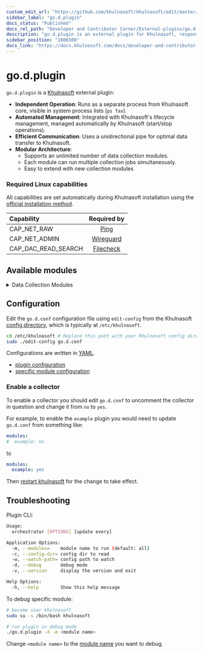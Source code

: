 ```yaml
---
custom_edit_url: "https://github.com/khulnasoft/khulnasoft/edit/master/src/go/plugin/go.d/README.md"
sidebar_label: "go.d.plugin"
docs_status: "Published"
docs_rel_path: "Developer and Contributor Corner/External-plugins/go.d.plugin"
description: "go.d.plugin is an external plugin for Khulnasoft, responsible for running individual data collectors written in Go."
sidebar_position: "1606500"
docs_link: "https://docs.khulnasoft.com/docs/developer-and-contributor-corner/external-plugins/go.d.plugin/go.d.plugin"
---
```


# go.d.plugin

`go.d.plugin` is a [Khulnasoft](https://github.com/khulnasoft/khulnasoft) external plugin:

- **Independent Operation**: Runs as a separate process from Khulnasoft core, visible in system process lists (`ps fax`).
- **Automated Management**: Integrated with Khulnasoft's lifecycle management, managed automatically by Khulnasoft (start/stop operations).
- **Efficient Communication**: Uses a unidirectional pipe for optimal data transfer to Khulnasoft.
- **Modular Architecture**:
    - Supports an unlimited number of data collection modules.
    - Each module can run multiple collection jobs simultaneously.
    - Easy to extend with new collection modules

### Required Linux capabilities

All capabilities are set automatically during Khulnasoft installation using the [official installation method](/docs/khulnasoft-agent/installation/linux).

| Capability          |                                                Required by                                                |
|:--------------------|:---------------------------------------------------------------------------------------------------------:|
| CAP_NET_RAW         |      [Ping](https://github.com/khulnasoft/khulnasoft/tree/master/src/go/plugin/go.d/collector/ping#readme)      |
| CAP_NET_ADMIN       | [Wireguard](https://github.com/khulnasoft/khulnasoft/tree/master/src/go/plugin/go.d/collector/wireguard#readme) |
| CAP_DAC_READ_SEARCH | [Filecheck](https://github.com/khulnasoft/khulnasoft/tree/master/src/go/plugin/go.d/collector/filecheck#readme) |

## Available modules

<details>
<summary>Data Collection Modules</summary>

| Name                                                                                                                 |           Monitors            |
|:---------------------------------------------------------------------------------------------------------------------|:-----------------------------:|
| [adaptec_raid](https://github.com/khulnasoft/khulnasoft/tree/master/src/go/plugin/go.d/collector/adaptecraid)              |     Adaptec Hardware RAID     |
| [activemq](https://github.com/khulnasoft/khulnasoft/tree/master/src/go/plugin/go.d/collector/activemq)                     |           ActiveMQ            |
| [ap](https://github.com/khulnasoft/khulnasoft/tree/master/src/go/plugin/go.d/collector/ap)                                 |          Wireless AP          |
| [apache](https://github.com/khulnasoft/khulnasoft/tree/master/src/go/plugin/go.d/collector/apache)                         |            Apache             |
| [apcupsd](https://github.com/khulnasoft/khulnasoft/tree/master/src/go/plugin/go.d/collector/apcupsd)                       |           UPS (APC)           |
| [beanstalk](https://github.com/khulnasoft/khulnasoft/tree/master/src/go/plugin/go.d/collector/beanstalk)                   |           Beanstalk           |
| [bind](https://github.com/khulnasoft/khulnasoft/tree/master/src/go/plugin/go.d/collector/bind)                             |           ISC Bind            |
| [boinc](https://github.com/khulnasoft/khulnasoft/tree/master/src/go/plugin/go.d/collector/boinc)                           |             BOINC             |
| [cassandra](https://github.com/khulnasoft/khulnasoft/tree/master/src/go/plugin/go.d/collector/cassandra)                   |           Cassandra           |
| [ceph](https://github.com/khulnasoft/khulnasoft/tree/master/src/go/plugin/go.d/collector/ceph)                             |             Ceph              |
| [chrony](https://github.com/khulnasoft/khulnasoft/tree/master/src/go/plugin/go.d/collector/chrony)                         |            Chrony             |
| [clickhouse](https://github.com/khulnasoft/khulnasoft/tree/master/src/go/plugin/go.d/collector/clickhouse)                 |          ClickHouse           |
| [cockroachdb](https://github.com/khulnasoft/khulnasoft/tree/master/src/go/plugin/go.d/collector/cockroachdb)               |          CockroachDB          |
| [consul](https://github.com/khulnasoft/khulnasoft/tree/master/src/go/plugin/go.d/collector/consul)                         |            Consul             |
| [coredns](https://github.com/khulnasoft/khulnasoft/tree/master/src/go/plugin/go.d/collector/coredns)                       |            CoreDNS            |
| [couchbase](https://github.com/khulnasoft/khulnasoft/tree/master/src/go/plugin/go.d/collector/couchbase)                   |           Couchbase           |
| [couchdb](https://github.com/khulnasoft/khulnasoft/tree/master/src/go/plugin/go.d/collector/couchdb)                       |            CouchDB            |
| [dmcache](https://github.com/khulnasoft/khulnasoft/tree/master/src/go/plugin/go.d/collector/dmcache)                       |            DMCache            |
| [dnsdist](https://github.com/khulnasoft/khulnasoft/tree/master/src/go/plugin/go.d/collector/dnsdist)                       |            Dnsdist            |
| [dnsmasq](https://github.com/khulnasoft/khulnasoft/tree/master/src/go/plugin/go.d/collector/dnsmasq)                       |     Dnsmasq DNS Forwarder     |
| [dnsmasq_dhcp](https://github.com/khulnasoft/khulnasoft/tree/master/src/go/plugin/go.d/collector/dnsmasq_dhcp)             |         Dnsmasq DHCP          |
| [dns_query](https://github.com/khulnasoft/khulnasoft/tree/master/src/go/plugin/go.d/collector/dnsquery)                    |         DNS Query RTT         |
| [docker](https://github.com/khulnasoft/khulnasoft/tree/master/src/go/plugin/go.d/collector/docker)                         |         Docker Engine         |
| [docker_engine](https://github.com/khulnasoft/khulnasoft/tree/master/src/go/plugin/go.d/collector/docker_engine)           |         Docker Engine         |
| [dockerhub](https://github.com/khulnasoft/khulnasoft/tree/master/src/go/plugin/go.d/collector/dockerhub)                   |          Docker Hub           |
| [dovecot](https://github.com/khulnasoft/khulnasoft/tree/master/src/go/plugin/go.d/collector/dovecot)                       |            Dovecot            |
| [elasticsearch](https://github.com/khulnasoft/khulnasoft/tree/master/src/go/plugin/go.d/collector/elasticsearch)           |   Elasticsearch/OpenSearch    |
| [envoy](https://github.com/khulnasoft/khulnasoft/tree/master/src/go/plugin/go.d/collector/envoy)                           |             Envoy             |
| [exim](https://github.com/khulnasoft/khulnasoft/tree/master/src/go/plugin/go.d/collector/exim)                             |             Exim              |
| [fail2ban](https://github.com/khulnasoft/khulnasoft/tree/master/src/go/plugin/go.d/collector/fail2ban)                     |        Fail2Ban Jails         |
| [filecheck](https://github.com/khulnasoft/khulnasoft/tree/master/src/go/plugin/go.d/collector/filecheck)                   |     Files and Directories     |
| [fluentd](https://github.com/khulnasoft/khulnasoft/tree/master/src/go/plugin/go.d/collector/fluentd)                       |            Fluentd            |
| [freeradius](https://github.com/khulnasoft/khulnasoft/tree/master/src/go/plugin/go.d/collector/freeradius)                 |          FreeRADIUS           |
| [gearman](https://github.com/khulnasoft/khulnasoft/tree/master/src/go/plugin/go.d/collector/gearman)                       |            Gearman            |
| [haproxy](https://github.com/khulnasoft/khulnasoft/tree/master/src/go/plugin/go.d/collector/haproxy)                       |            HAProxy            |
| [hddtemp](https://github.com/khulnasoft/khulnasoft/tree/master/src/go/plugin/go.d/collector/hddtemp)                       |       Disks temperature       |
| [hdfs](https://github.com/khulnasoft/khulnasoft/tree/master/src/go/plugin/go.d/collector/hdfs)                             |             HDFS              |
| [hpssa](https://github.com/khulnasoft/khulnasoft/tree/master/src/go/plugin/go.d/collector/hpssa)                           |        HPE Smart Array        |
| [httpcheck](https://github.com/khulnasoft/khulnasoft/tree/master/src/go/plugin/go.d/collector/httpcheck)                   |       Any HTTP Endpoint       |
| [icecast](https://github.com/khulnasoft/khulnasoft/tree/master/src/go/plugin/go.d/collector/icecast)                       |            Icecast            |
| [intelgpu](https://github.com/khulnasoft/khulnasoft/tree/master/src/go/plugin/go.d/collector/intelgpu)                     |     Intel integrated GPU      |
| [ipfs](https://github.com/khulnasoft/khulnasoft/tree/master/src/go/plugin/go.d/collector/ipfs)                             |             IPFS              |
| [isc_dhcpd](https://github.com/khulnasoft/khulnasoft/tree/master/src/go/plugin/go.d/collector/isc_dhcpd)                   |           ISC DHCP            |
| [k8s_kubelet](https://github.com/khulnasoft/khulnasoft/tree/master/src/go/plugin/go.d/collector/k8s_kubelet)               |            Kubelet            |
| [k8s_kubeproxy](https://github.com/khulnasoft/khulnasoft/tree/master/src/go/plugin/go.d/collector/k8s_kubeproxy)           |          Kube-proxy           |
| [k8s_state](https://github.com/khulnasoft/khulnasoft/tree/master/src/go/plugin/go.d/collector/k8s_state)                   |   Kubernetes cluster state    |
| [lighttpd](https://github.com/khulnasoft/khulnasoft/tree/master/src/go/plugin/go.d/collector/lighttpd)                     |           Lighttpd            |
| [litespeed](https://github.com/khulnasoft/khulnasoft/tree/master/src/go/plugin/go.d/collector/litespeed)                   |           Litespeed           |
| [logind](https://github.com/khulnasoft/khulnasoft/tree/master/src/go/plugin/go.d/collector/logind)                         |        systemd-logind         |
| [logstash](https://github.com/khulnasoft/khulnasoft/tree/master/src/go/plugin/go.d/collector/logstash)                     |           Logstash            |
| [lvm](https://github.com/khulnasoft/khulnasoft/tree/master/src/go/plugin/go.d/collector/lvm)                               |      LVM logical volumes      |
| [maxscale](https://github.com/khulnasoft/khulnasoft/tree/master/src/go/plugin/go.d/collector/maxscale)                     |           MaxScale            |
| [megacli](https://github.com/khulnasoft/khulnasoft/tree/master/src/go/plugin/go.d/collector/megacli)                       |     MegaCli Hardware Raid     |
| [memcached](https://github.com/khulnasoft/khulnasoft/tree/master/src/go/plugin/go.d/collector/memcached)                   |           Memcached           |
| [mongoDB](https://github.com/khulnasoft/khulnasoft/tree/master/src/go/plugin/go.d/collector/mongodb)                       |            MongoDB            |
| [monit](https://github.com/khulnasoft/khulnasoft/tree/master/src/go/plugin/go.d/collector/monit)                           |             Monit             |
| [mysql](https://github.com/khulnasoft/khulnasoft/tree/master/src/go/plugin/go.d/collector/mysql)                           |             MySQL             |
| [nats](https://github.com/khulnasoft/khulnasoft/tree/master/src/go/plugin/go.d/collector/nats)                             |             NATS              |
| [nginx](https://github.com/khulnasoft/khulnasoft/tree/master/src/go/plugin/go.d/collector/nginx)                           |             NGINX             |
| [nginxplus](https://github.com/khulnasoft/khulnasoft/tree/master/src/go/plugin/go.d/collector/nginxplus)                   |          NGINX Plus           |
| [nginxunit](https://github.com/khulnasoft/khulnasoft/tree/master/src/go/plugin/go.d/collector/nginxunit)                   |          NGINX Unit           |
| [nginxvts](https://github.com/khulnasoft/khulnasoft/tree/master/src/go/plugin/go.d/collector/nginxvts)                     |           NGINX VTS           |
| [nsd](https://github.com/khulnasoft/khulnasoft/tree/master/src/go/plugin/go.d/collector/nsd)                               |       NSD (NLnet Labs)        |
| [ntpd](https://github.com/khulnasoft/khulnasoft/tree/master/src/go/plugin/go.d/collector/ntpd)                             |          NTP daemon           |
| [nvidia_smi](https://github.com/khulnasoft/khulnasoft/tree/master/src/go/plugin/go.d/collector/nvidia_smi)                 |          Nvidia SMI           |
| [nvme](https://github.com/khulnasoft/khulnasoft/tree/master/src/go/plugin/go.d/collector/nvme)                             |         NVMe devices          |
| [openldap](https://github.com/khulnasoft/khulnasoft/tree/master/src/go/plugin/go.d/collector/openldap)                     |           OpenLDAP            |
| [openvpn](https://github.com/khulnasoft/khulnasoft/tree/master/src/go/plugin/go.d/collector/openvpn)                       |            OpenVPN            |
| [openvpn_status_log](https://github.com/khulnasoft/khulnasoft/tree/master/src/go/plugin/go.d/collector/openvpn_status_log) |            OpenVPN            |
| [pgbouncer](https://github.com/khulnasoft/khulnasoft/tree/master/src/go/plugin/go.d/collector/pgbouncer)                   |           PgBouncer           |
| [oracledb](https://github.com/khulnasoft/khulnasoft/tree/master/src/go/plugin/go.d/collector/oracledb)                     |           Oracle DB           |
| [phpdaemon](https://github.com/khulnasoft/khulnasoft/tree/master/src/go/plugin/go.d/collector/phpdaemon)                   |           phpDaemon           |
| [phpfpm](https://github.com/khulnasoft/khulnasoft/tree/master/src/go/plugin/go.d/collector/phpfpm)                         |            PHP-FPM            |
| [pihole](https://github.com/khulnasoft/khulnasoft/tree/master/src/go/plugin/go.d/collector/pihole)                         |            Pi-hole            |
| [pika](https://github.com/khulnasoft/khulnasoft/tree/master/src/go/plugin/go.d/collector/pika)                             |             Pika              |
| [ping](https://github.com/khulnasoft/khulnasoft/tree/master/src/go/plugin/go.d/collector/ping)                             |       Any network host        |
| [prometheus](https://github.com/khulnasoft/khulnasoft/tree/master/src/go/plugin/go.d/collector/prometheus)                 |    Any Prometheus Endpoint    |
| [portcheck](https://github.com/khulnasoft/khulnasoft/tree/master/src/go/plugin/go.d/collector/portcheck)                   |       Any TCP Endpoint        |
| [postgres](https://github.com/khulnasoft/khulnasoft/tree/master/src/go/plugin/go.d/collector/postgres)                     |          PostgreSQL           |
| [postfix](https://github.com/khulnasoft/khulnasoft/tree/master/src/go/plugin/go.d/collector/postfix)                       |            Postfix            |
| [powerdns](https://github.com/khulnasoft/khulnasoft/tree/master/src/go/plugin/go.d/collector/powerdns)                     | PowerDNS Authoritative Server |
| [powerdns_recursor](https://github.com/khulnasoft/khulnasoft/tree/master/src/go/plugin/go.d/collector/powerdns_recursor)   |       PowerDNS Recursor       |
| [proxysql](https://github.com/khulnasoft/khulnasoft/tree/master/src/go/plugin/go.d/collector/proxysql)                     |           ProxySQL            |
| [pulsar](https://github.com/khulnasoft/khulnasoft/tree/master/src/go/plugin/go.d/collector/pulsar)                         |         Apache Pulsar         |
| [puppet](https://github.com/khulnasoft/khulnasoft/tree/master/src/go/plugin/go.d/collector/puppet)                         |            Puppet             |
| [rabbitmq](https://github.com/khulnasoft/khulnasoft/tree/master/src/go/plugin/go.d/collector/rabbitmq)                     |           RabbitMQ            |
| [redis](https://github.com/khulnasoft/khulnasoft/tree/master/src/go/plugin/go.d/collector/redis)                           |             Redis             |
| [rethinkdb](https://github.com/khulnasoft/khulnasoft/tree/master/src/go/plugin/go.d/collector/rethinkdb)                   |           RethinkDB           |
| [riakkv](https://github.com/khulnasoft/khulnasoft/tree/master/src/go/plugin/go.d/collector/riakkv)                         |            Riak KV            |
| [rspamd](https://github.com/khulnasoft/khulnasoft/tree/master/src/go/plugin/go.d/collector/rspamd)                         |            Rspamd             |
| [samba](https://github.com/khulnasoft/khulnasoft/tree/master/src/go/plugin/go.d/collector/samba)                           |             Samba             |
| [scaleio](https://github.com/khulnasoft/khulnasoft/tree/master/src/go/plugin/go.d/collector/scaleio)                       |       Dell EMC ScaleIO        |
| [sensors](https://github.com/khulnasoft/khulnasoft/tree/master/src/go/plugin/go.d/collector/sensors)                       |       Hardware Sensors        |
| [SNMP](https://github.com/khulnasoft/khulnasoft/blob/master/src/go/plugin/go.d/collector/snmp)                             |             SNMP              |
| [squid](https://github.com/khulnasoft/khulnasoft/tree/master/src/go/plugin/go.d/collector/squid)                           |             Squid             |
| [squidlog](https://github.com/khulnasoft/khulnasoft/tree/master/src/go/plugin/go.d/collector/squidlog)                     |             Squid             |
| [smartctl](https://github.com/khulnasoft/khulnasoft/tree/master/src/go/plugin/go.d/collector/smartctl)                     |   S.M.A.R.T Storage Devices   |
| [spigotmc](https://github.com/khulnasoft/khulnasoft/tree/master/src/go/plugin/go.d/collector/spigotmc)                     |           SpigotMC            |
| [storcli](https://github.com/khulnasoft/khulnasoft/tree/master/src/go/plugin/go.d/collector/storcli)                       |    Broadcom Hardware RAID     |
| [supervisord](https://github.com/khulnasoft/khulnasoft/tree/master/src/go/plugin/go.d/collector/supervisord)               |          Supervisor           |
| [systemdunits](https://github.com/khulnasoft/khulnasoft/tree/master/src/go/plugin/go.d/collector/systemdunits)             |      Systemd unit state       |
| [tengine](https://github.com/khulnasoft/khulnasoft/tree/master/src/go/plugin/go.d/collector/tengine)                       |            Tengine            |
| [tomcat](https://github.com/khulnasoft/khulnasoft/tree/master/src/go/plugin/go.d/collector/tomcat)                         |            Tomcat             |
| [tor](https://github.com/khulnasoft/khulnasoft/tree/master/src/go/plugin/go.d/collector/tor)                               |              Tor              |
| [traefik](https://github.com/khulnasoft/khulnasoft/tree/master/src/go/plugin/go.d/collector/traefik)                       |            Traefik            |
| [typesense](https://github.com/khulnasoft/khulnasoft/tree/master/src/go/plugin/go.d/collector/typesense)                   |           Typesense           |
| [unbound](https://github.com/khulnasoft/khulnasoft/tree/master/src/go/plugin/go.d/collector/unbound)                       |            Unbound            |
| [upsd](https://github.com/khulnasoft/khulnasoft/tree/master/src/go/plugin/go.d/collector/upsd)                             |          UPSd (Nut)           |
| [uwsgi](https://github.com/khulnasoft/khulnasoft/tree/master/src/go/plugin/go.d/collector/uwsgi)                           |             uWSGI             |
| [varnish](https://github.com/khulnasoft/khulnasoft/tree/master/src/go/plugin/go.d/collector/varnish)                       |            Varnish            |
| [vcsa](https://github.com/khulnasoft/khulnasoft/tree/master/src/go/plugin/go.d/collector/vcsa)                             |   vCenter Server Appliance    |
| [vernemq](https://github.com/khulnasoft/khulnasoft/tree/master/src/go/plugin/go.d/collector/vernemq)                       |            VerneMQ            |
| [vsphere](https://github.com/khulnasoft/khulnasoft/tree/master/src/go/plugin/go.d/collector/vsphere)                       |     VMware vCenter Server     |
| [w1sensor](https://github.com/khulnasoft/khulnasoft/tree/master/src/go/plugin/go.d/collector/w1sensor)                     |        1-Wire Sensors         |
| [web_log](https://github.com/khulnasoft/khulnasoft/tree/master/src/go/plugin/go.d/collector/weblog)                        |         Apache/NGINX          |
| [wireguard](https://github.com/khulnasoft/khulnasoft/tree/master/src/go/plugin/go.d/collector/wireguard)                   |           WireGuard           |
| [whoisquery](https://github.com/khulnasoft/khulnasoft/tree/master/src/go/plugin/go.d/collector/whoisquery)                 |         Domain Expiry         |
| [x509check](https://github.com/khulnasoft/khulnasoft/tree/master/src/go/plugin/go.d/collector/x509check)                   |     Digital Certificates      |
| [yugabytedb](https://github.com/khulnasoft/khulnasoft/tree/master/src/go/plugin/go.d/collector/yugabytedb)                 |          YugabyteDB           |
| [zfspool](https://github.com/khulnasoft/khulnasoft/tree/master/src/go/plugin/go.d/collector/zfspool)                       |           ZFS Pools           |
| [zookeeper](https://github.com/khulnasoft/khulnasoft/tree/master/src/go/plugin/go.d/collector/zookeeper)                   |           ZooKeeper           |

</details>

## Configuration

Edit the `go.d.conf` configuration file using `edit-config` from the
Khulnasoft [config directory](/docs/khulnasoft-agent/configuration#the-khulnasoft-config-directory),
which is typically at `/etc/khulnasoft`.

```bash
cd /etc/khulnasoft # Replace this path with your Khulnasoft config directory
sudo ./edit-config go.d.conf
```

Configurations are written in [YAML](http://yaml.org/).

- [plugin configuration](https://github.com/khulnasoft/khulnasoft/blob/master/src/go/plugin/go.d/config/go.d.conf)
- [specific module configuration](https://github.com/khulnasoft/khulnasoft/tree/master/src/go/plugin/go.d/config/go.d)

### Enable a collector

To enable a collector you should edit `go.d.conf` to uncomment the collector in question and change it from `no`
to `yes`.

For example, to enable the `example` plugin you would need to update `go.d.conf` from something like:

```yaml
modules:
#  example: no 
```

to

```yaml
modules:
  example: yes
```

Then [restart khulnasoft](/docs/khulnasoft-agent/maintenance/service-control) for the change to take effect.

## Troubleshooting

Plugin CLI:

```sh
Usage:
  orchestrator [OPTIONS] [update every]

Application Options:
  -m, --modules=    module name to run (default: all)
  -c, --config-dir= config dir to read
  -w, --watch-path= config path to watch
  -d, --debug       debug mode
  -v, --version     display the version and exit

Help Options:
  -h, --help        Show this help message
```

To debug specific module:

```sh
# become user khulnasoft
sudo su -s /bin/bash khulnasoft

# run plugin in debug mode
./go.d.plugin -d -m <module name>
```

Change `<module name>` to the [module name](#available-modules) you want to debug.
